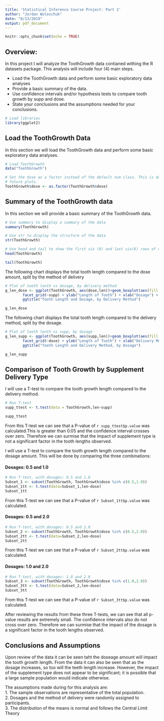 ```yaml
---
title: 'Statistical Inference Course Project: Part 2'
author: "Jordan Woloschuk"
date: "8/13/2019"
output: pdf_document
---
```


```r
knitr::opts_chunk$set(echo = TRUE)
```

## Overview: 


In this project I will analyze the ToothGrowth data contianed withing the
R datasets package. This analysis will include four (4) main steps.

* Load the ToothGrowth data and perform some basic exploratory data analyses
* Provide a basic summary of the data.
* Use confidence intervals and/or hypothesis tests to compare tooth growth by 
supp and dose. 
* State your conclusions and the assumptions needed for your conclusions.


```r
# Load libraries
library(ggplot2)
```


## Load the ToothGrowth Data

In this section we will load the ToothGrowth data and perform some basic 
exploratory data analyses.

```r

# Load ToothGrowth
data("ToothGrowth")

# Set the dose as a factor instead of the default num class. This is done for
# future plots.
ToothGrowth$dose <- as.factor(ToothGrowth$dose)


```


## Summary of the ToothGrowth data

In this section we will provide a basic summary of the ToothGrowth data.


```r
# Use summary to display a summary of the data
summary(ToothGrowth)

```


```r
# Use str to display the structure of the data
str(ToothGrowth)

```


```r
# Use head and tail to show the first six (6) and last six(6) rows of data.
head(ToothGrowth)

tail(ToothGrowth)

```


The following chart displays the total tooth length compared to the dose amount,
split by the method of delivery

```r

# Plot of tooth lenth vs dosage, by delivery method
g_len_dose <- ggplot(ToothGrowth, aes(dose,len))+geom_boxplot(aes(fill = dose))+
        facet_grid(~supp) + ylab("Length of Tooth") + xlab("Dosage") +
        ggtitle("Tooth Length and Dosage, by Delivery Method")

g_len_dose
```

The following chart displays the total tooth length compared to the delivery
method, split by the dosage.

```r

# Plot of tooth lenth vs supp, by dosage
g_len_supp <- ggplot(ToothGrowth, aes(supp,len))+geom_boxplot(aes(fill = supp))+
        facet_grid(~dose) + ylab("Length of Tooth") + xlab("Delivery Method") +
        ggtitle("Tooth Length and Delivery Method, by Dosage")

g_len_supp
```


## Comparison of Tooth Growth by Supplement Delivery Type

I will use a T-test to compare the tooth growth length compared to the delivery
method.

```r

# Run T-test
supp_ttest <- t.test(data = ToothGrowth,len~supp)

supp_ttest

```

From this T-test we can see that a P-value of `r supp_ttest$p.value` was
calculated.This is greater than 0.05 and the confidence interval crosses over
zero. Therefore we can surmise that the impact of supplement type is not a 
significant factor in the tooth lengths observed.

I will use a T-test to compare the tooth growth length compared to the dosage
amount. This will be done by comparing the three combinations:   


#### Dosages: 0.5 and 1.0  
```r

# Run T-test, with dosages: 0.5 and 1.0
Subset_1 <- subset(ToothGrowth, ToothGrowth$dose %in% c(0.5,1.0))
Subset_1tt <- t.test(data=Subset_1,len~dose)
Subset_1tt

```

From this T-test we can see that a P-value of `r Subset_1tt$p.value` was
calculated.

#### Dosages: 0.5 and 2.0

```r

# Run T-test, with dosages: 0.5 and 2.0
Subset_2 <- subset(ToothGrowth, ToothGrowth$dose %in% c(0.5,2.0))
Subset_2tt <- t.test(data=Subset_2,len~dose)
Subset_2tt

```

From this T-test we can see that a P-value of `r Subset_2tt$p.value` was
calculated.

#### Dosages: 1.0 and 2.0 

```r

# Run T-test, with dosages: 1.0 and 2.0
Subset_3 <- subset(ToothGrowth, ToothGrowth$dose %in% c(1.0,2.0))
Subset_3tt <- t.test(data=Subset_2,len~dose)
Subset_3tt

```

From this T-test we can see that a P-value of `r Subset_3tt$p.value` was
calculated.

After reviewing the results from these three T-tests, we can see that all 
p-value results are extremely small. The confidence intervals also do not cross
over zero. Therefore we can surmise that the impact of the dosage is a 
significant factor in the tooth lengths observed.


## Conclusions and Assumptions

Upon review of the data it can be seen taht the doseage amount will impact the 
tooth growth length. From the data it can also be seen that as the dosage 
increases, so too will the teeth length increase. However, the impact of the 
supplement type does not appear to be significant; it is possible that a large 
sample population would indicate otherwise. 

The assumptions made during for this analysis are:   
1. The sample observations are representative of the total population.   
2. Dosages and the method of delivery were randomly assigned to participants.   
3. The distribution of the means is normal and follows the Central Limit Theory    